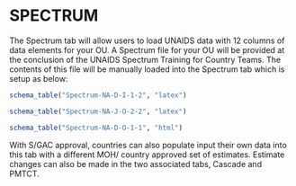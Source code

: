 
\blandscape

SPECTRUM
========

The Spectrum tab will allow users to load UNAIDS data with 12 columns of
data elements for your OU. A Spectrum file for your OU will be provided
at the conclusion of the UNAIDS Spectrum Training for Country Teams. The
contents of this file will be manually loaded into the Spectrum tab
which is setup as below:

```r
schema_table("Spectrum-NA-D-I-1-2", "latex")

schema_table("Spectrum-NA-J-O-2-2", "latex")
```

```r
schema_table("Spectrum-NA-D-O-1-1", "html")
```

With S/GAC approval, countries can also populate input their own data
into this tab with a different MOH/ country approved set of estimates.
Estimate changes can also be made in the two associated tabs, Cascade
and PMTCT.

\elandscape

\newpage

